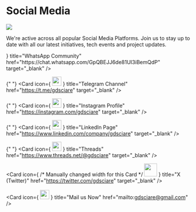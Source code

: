 
# Social Media

![](public/images/social_logos.png)

We're active across all popular Social Media Platforms. Join us to stay up to date with all our latest initiatives, tech events and project updates.

<Cards>
  <Card
    icon={
        <img src="https://cdn.iconscout.com/icon/free/png-512/free-whatsapp-3691235-3073755.png?f=avif&w=256" width='25px' />
    }
    title="WhatsApp Community"
    href="https://chat.whatsapp.com/GpQBEJJ6de81UI3iBemQdP"
    target="_blank"
  />

{" "}
<Card
    icon={
        <img
            src="https://cdn.iconscout.com/icon/free/png-512/free-telegram-3691230-3073750.png?f=avif&w=256"
            width="25px"
        />
    }
    title="Telegram Channel"
    href="https://t.me/gdsciare"
    target="_blank"
/>

{" "}
<Card
    icon={
        <img
            src="https://cdn.iconscout.com/icon/free/png-512/free-instagram-52-151106.png?f=avif&w=256"
            width="25px"
        />
    }
    title="Instagram Profile"
    href="https://instagram.com/gdsciare"
    target="_blank"
/>

{" "}
<Card
    icon={
        <img
            src="https://cdn.iconscout.com/icon/free/png-512/free-linkedin-42-151143.png?f=avif&w=256"
            width="25px"
        />
    }
    title="LinkedIn Page"
    href="https://www.linkedin.com/company/gdsciare"
    target="_blank"
/>

{" "}
<Card
    icon={
        <img
            src="https://cdn.iconscout.com/icon/free/png-512/free-threads-9606690-7746576.png?f=avif&w=256"
            width="25px"
        />
    }
    title="Threads"
    href="https://www.threads.net/@gdsciare"
    target="_blank"
/>

  <Card
    icon={
        /* Manually changed width for this Card  */
        <img src="https://cdn.iconscout.com/icon/free/png-512/free-twitter-x-9581782-7740647.png?f=avif&w=512" width='35px' />
    }
    title="X (Twitter)"
    href="https://twitter.com/gdsciare"
    target="_blank"
  />  
</Cards>
<br/>
<Card
    icon={
        <img
            src="https://cdn.iconscout.com/icon/free/png-512/free-logo-122-116261.png?f=avif&w=256"
            width="25px"
        />
    }
    title="Mail us Now"
    href="mailto:gdsciare@gmail.com"
/>
